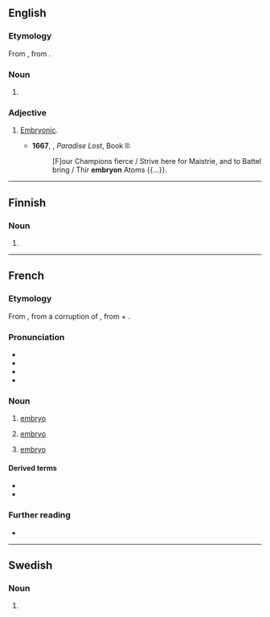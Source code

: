 ==English==
===Etymology===
From {{der|en|la-med|embryon}}, from {{der|en|grc|ἔμβρυον||newborn animal, embryo}}.

===Noun===
{{en-noun}}

# {{archaic form of|en|embryo}}

===Adjective===
{{en-adj}}

# {{lb|en|now|rare}} [[embryonic|Embryonic]]. {{defdate|from 17th c.}}
#*'''1667''', {{w|John Milton}}, ''Paradise Lost'', Book II:
#*:[F]our Champions fierce / Strive here for Maistrie, and to Battel bring / Thir '''embryon''' Atoms {{...}}.

----

==Finnish==

===Noun===
{{head|fi|noun form}}

# {{fi-form of|case=genitive|pl=singular|embryo}}

----

==French==
{{wikipedia|lang=fr}}

===Etymology===
From {{inh|fr|frm|embrion}}, from a {{der|fr|ML.|-}} corruption of {{der|fr|grc|ἔμβρυον|t=fetus}}, from {{m|grc|ἐν|t=in-}} + {{m|grc|βρύω|t=I grow, swell}}.

===Pronunciation===
* {{fr-IPA}}
* {{audio|fr|LL-Q150 (fra)-Poslovitch-embryon.wav|Audio}}
* {{homophones|fr|embryons}}
* {{hyphenation|fr|em|bry|on}}

===Noun===
{{fr-noun|m}}

# {{lb|fr|biology}} [[embryo]]
# {{lb|fr|botany}} [[embryo]]
# [[embryo]] {{gloss|the beginning, the first stage}}

====Derived terms====
* {{l|fr|embryogenèse}}
* {{l|fr|embryonnaire}}

===Further reading===
* {{R:TLFi}}

----

==Swedish==

===Noun===
{{head|sv|noun form}}

# {{sv-noun-form-indef-pl|embryo}}